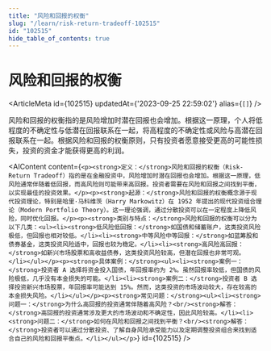 ```yaml
---
title: "风险和回报的权衡"
slug: "/learn/risk-return-tradeoff-102515"
id: "102515"
hide_table_of_contents: true
---
```



# 风险和回报的权衡

<ArticleMeta id={102515} updatedAt={'2023-09-25 22:59:02'} alias={`[]`} />
<div className='border-solid border-b border-t-0 my-4 border-[var(--ifm-color-gray-300)]' />

风险和回报的权衡指的是风险增加时潜在回报也会增加。根据这一原理，个人将低程度的不确定性与低潜在回报联系在一起，将高程度的不确定性或风险与高潜在回报联系在一起。根据风险和回报的权衡原则，只有投资者愿意接受更高的可能性损失，投资的资金才能获得更高的利润。

<AIContent content={`<p><strong>定义：</strong>风险和回报的权衡（Risk-Return Tradeoff）指的是在金融投资中，风险增加时潜在回报也会增加。根据这一原理，低风险通常伴随着低回报，而高风险则可能带来高回报。投资者需要在风险和回报之间找到平衡，以实现最佳的投资效果。</p><p><strong>起源：</strong>风险和回报的权衡概念源于现代投资理论，特别是哈里·马科维茨（Harry Markowitz）在 1952 年提出的现代投资组合理论（Modern Portfolio Theory）。这一理论强调，通过分散投资可以在一定程度上降低风险，同时优化回报。</p><p><strong>类别与特点：</strong>风险和回报的权衡可以分为以下几类：<ul><li><strong>低风险低回报：</strong>如国债和储蓄账户，这类投资风险极低，但回报也相对较低。</li><li><strong>中等风险中等回报：</strong>如蓝筹股和债券基金，这类投资风险适中，回报也较为稳定。</li><li><strong>高风险高回报：</strong>如新兴市场股票和高收益债券，这类投资风险较高，但潜在回报也非常可观。</li></ul></p><p><strong>具体案例：</strong><ul><li><strong>案例一：</strong>投资者 A 选择将资金投入国债，年回报率约为 2%。虽然回报率较低，但国债的风险极低，几乎没有本金损失的可能。</li><li><strong>案例二：</strong>投资者 B 选择投资新兴市场股票，年回报率可能达到 15%。然而，这类投资的市场波动较大，存在较高的本金损失风险。</li></ul></p><p><strong>常见问题：</strong><ul><li><strong>问题一：</strong>为什么高回报的投资通常伴随着高风险？<br/><strong>解答：</strong>高回报的投资通常涉及更大的市场波动和不确定性，因此风险较高。</li><li><strong>问题二：</strong>如何在风险和回报之间找到平衡？<br/><strong>解答：</strong>投资者可以通过分散投资、了解自身风险承受能力以及定期调整投资组合来找到适合自己的风险和回报平衡点。</li></ul></p>`} id={102515} />

